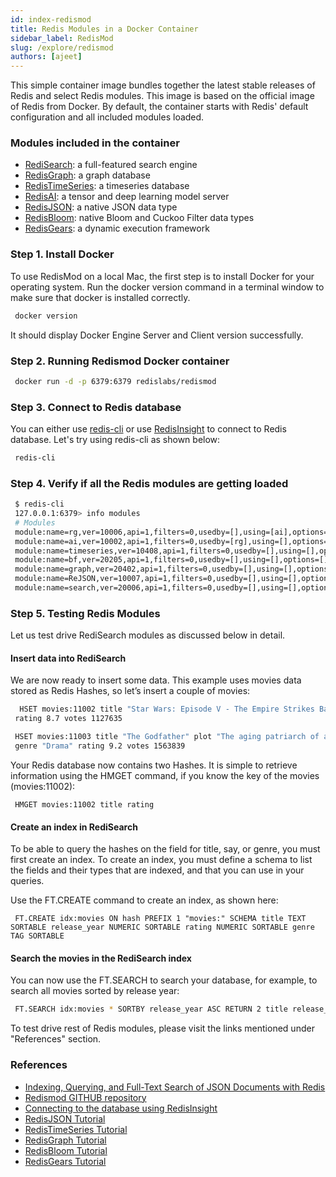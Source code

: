 ```yaml
---
id: index-redismod
title: Redis Modules in a Docker Container
sidebar_label: RedisMod
slug: /explore/redismod
authors: [ajeet]
---
```



This simple container image bundles together the latest stable releases of Redis and select Redis modules.
This image is based on the official image of Redis from Docker. By default, the container starts with Redis' default configuration and all included modules loaded.

### Modules included in the container

- [RediSearch](https://redis.com/modules/redis-search/): a full-featured search engine
- [RedisGraph](https://redis.com/modules/redis-graph/): a graph database
- [RedisTimeSeries](https://redis.com/modules/redis-timeseries/): a timeseries database
- [RedisAI](https://redis.com/modules/redis-ai/): a tensor and deep learning model server
- [RedisJSON](https://redis.com/modules/redis-json/): a native JSON data type
- [RedisBloom](https://redis.com/modules/redis-bloom/): native Bloom and Cuckoo Filter data types
- [RedisGears](https://redis.com/modules/redis-gears/): a dynamic execution framework

### Step 1. Install Docker

To use RedisMod on a local Mac, the first step is to install Docker for your operating system.
Run the docker version command in a terminal window to make sure that docker is installed correctly.

```bash
 docker version
```

It should display Docker Engine Server and Client version successfully.

### Step 2. Running Redismod Docker container

```bash
 docker run -d -p 6379:6379 redislabs/redismod
```

### Step 3. Connect to Redis database

You can either use [redis-cli](/create/homebrew) or use [RedisInsight](/explore/redisinsight/getting-started) to connect to Redis database.
Let's try using redis-cli as shown below:

```bash
 redis-cli
```

### Step 4. Verify if all the Redis modules are getting loaded

```bash
 $ redis-cli
 127.0.0.1:6379> info modules
 # Modules
 module:name=rg,ver=10006,api=1,filters=0,usedby=[],using=[ai],options=[]
 module:name=ai,ver=10002,api=1,filters=0,usedby=[rg],using=[],options=[]
 module:name=timeseries,ver=10408,api=1,filters=0,usedby=[],using=[],options=[]
 module:name=bf,ver=20205,api=1,filters=0,usedby=[],using=[],options=[]
 module:name=graph,ver=20402,api=1,filters=0,usedby=[],using=[],options=[]
 module:name=ReJSON,ver=10007,api=1,filters=0,usedby=[],using=[],options=[]
 module:name=search,ver=20006,api=1,filters=0,usedby=[],using=[],options=[]
```

### Step 5. Testing Redis Modules

Let us test drive RediSearch modules as discussed below in detail.

#### Insert data into RediSearch

We are now ready to insert some data. This example uses movies data stored as Redis Hashes, so let’s insert a couple of movies:

```bash
  HSET movies:11002 title "Star Wars: Episode V - The Empire Strikes Back" plot "Luke Skywalker begins Jedi training with Yoda." release_year 1980 genre "Action"
 rating 8.7 votes 1127635
```

```bash
 HSET movies:11003 title "The Godfather" plot "The aging patriarch of an organized crime dynasty transfers control of his empire to his son." release_year 1972
 genre "Drama" rating 9.2 votes 1563839
```

Your Redis database now contains two Hashes. It is simple to retrieve information using the HMGET command, if you know the key of the movies (movies:11002):

```
 HMGET movies:11002 title rating
```

#### Create an index in RediSearch

To be able to query the hashes on the field for title, say, or genre, you must first create an index. To create an index, you must define a schema to list the fields and their types that are indexed, and that you can use in your queries.

Use the FT.CREATE command to create an index, as shown here:

```
 FT.CREATE idx:movies ON hash PREFIX 1 "movies:" SCHEMA title TEXT SORTABLE release_year NUMERIC SORTABLE rating NUMERIC SORTABLE genre TAG SORTABLE
```

#### Search the movies in the RediSearch index

You can now use the FT.SEARCH to search your database, for example, to search all movies sorted by release year:

```bash
 FT.SEARCH idx:movies * SORTBY release_year ASC RETURN 2 title release_year
```

To test drive rest of Redis modules, please visit the links mentioned under "References" section.

### References

- [Indexing, Querying, and Full-Text Search of JSON Documents with Redis](https://redis.com/blog/index-and-query-json-docs-with-redis/)
- [Redismod GITHUB repository](https://github.com/RedisLabsModules/redismod)
- [Connecting to the database using RedisInsight](https://developer.redis.com/explore/redisinsight/)
- [RedisJSON Tutorial](https://developer.redis.com/howtos/redisjson/)
- [RedisTimeSeries Tutorial](https://developer.redis.com/howtos/redistimeseries)
- [RedisGraph Tutorial](https://developer.redis.com/howtos/redisgraph)
- [RedisBloom Tutorial](https://developer.redis.com/howtos/redisbloom)
- [RedisGears Tutorial](https://developer.redis.com/howtos/redisgears)
